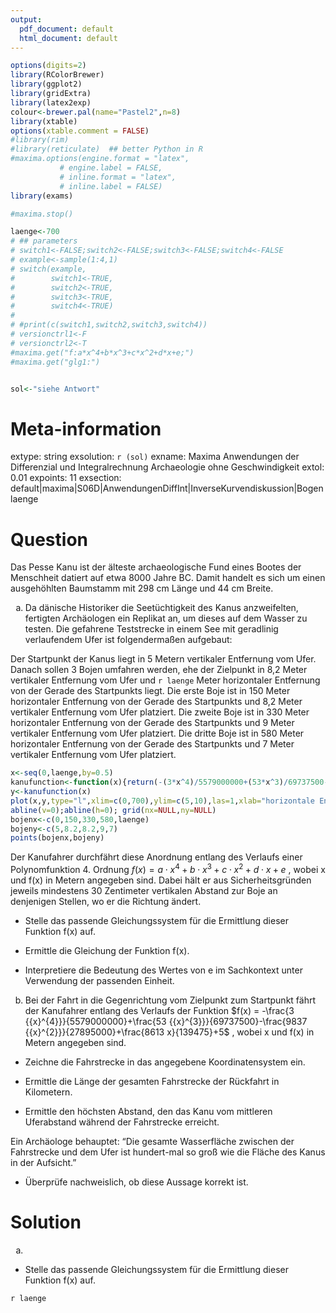 ```yaml
---
output:
  pdf_document: default
  html_document: default
---
```

```r
options(digits=2)
library(RColorBrewer)
library(ggplot2)
library(gridExtra)
library(latex2exp)
colour<-brewer.pal(name="Pastel2",n=8)
library(xtable)
options(xtable.comment = FALSE)
#library(rim)
#library(reticulate)  ## better Python in R
#maxima.options(engine.format = "latex", 
           # engine.label = FALSE,
           # inline.format = "latex", 
           # inline.label = FALSE)
library(exams)

#maxima.stop()

laenge<-700
# ## parameters
# switch1<-FALSE;switch2<-FALSE;switch3<-FALSE;switch4<-FALSE
# example<-sample(1:4,1)
# switch(example,
#        switch1<-TRUE,
#        switch2<-TRUE,
#        switch3<-TRUE,
#        switch4<-TRUE)
# 
# #print(c(switch1,switch2,switch3,switch4))
# versionctrl1<-F
# versionctrl2<-T
#maxima.get("f:a*x^4+b*x^3+c*x^2+d*x+e;")
#maxima.get("glg1:")


sol<-"siehe Antwort"
```

Meta-information
================
extype: string
exsolution: `r (sol)`
exname: Maxima Anwendungen der Differenzial und Integralrechnung Archaeologie ohne Geschwindigkeit
extol: 0.01
expoints: 11
exsection: default|maxima|S06D|AnwendungenDiffInt|InverseKurvendiskussion|Bogenlaenge

Question
========

\textbf{Archaeologie:}

Das Pesse Kanu ist der älteste archaeologische Fund eines Bootes der Menschheit datiert auf etwa 8000 Jahre BC. Damit handelt es sich um einen ausgehöhlten Baumstamm mit 298 cm Länge und 44 cm Breite. 

a) Da dänische Historiker die Seetüchtigkeit des Kanus anzweifelten, fertigten Archäologen ein Replikat an, um dieses auf dem Wasser zu testen. Die gefahrene Teststrecke in einem See mit geradlinig verlaufendem Ufer ist folgendermaßen aufgebaut: 

 Der Startpunkt der Kanus liegt in 5 Metern vertikaler Entfernung vom Ufer. Danach sollen 3 Bojen umfahren werden, ehe der Zielpunkt in 8,2 Meter vertikaler Entfernung vom Ufer und `r laenge` Meter horizontaler Entfernung von der Gerade des Startpunkts liegt. Die erste Boje ist in 150 Meter horizontaler Entfernung von der Gerade des Startpunkts und 8,2 Meter vertikaler Entfernung vom Ufer platziert. Die zweite Boje ist in 330 Meter horizontaler Entfernung von der Gerade des Startpunkts und 9 Meter vertikaler Entfernung vom Ufer platziert. Die dritte Boje ist in 580 Meter horizontaler Entfernung von der Gerade des Startpunkts und 7 Meter vertikaler Entfernung vom Ufer platziert. 

```r
x<-seq(0,laenge,by=0.5)
kanufunction<-function(x){return(-(3*x^4)/5579000000+(53*x^3)/69737500-(9837*x^2)/27895000+(8613*x)/139475+5)}
y<-kanufunction(x)  
plot(x,y,type="l",xlim=c(0,700),ylim=c(5,10),las=1,xlab="horizontale Entfernung von der Gerade des Startpunkts (in m)",ylab="vertikale Entfernung vom Ufer (in m)",col="white")
abline(v=0);abline(h=0); grid(nx=NULL,ny=NULL)
bojenx<-c(0,150,330,580,laenge)
bojeny<-c(5,8.2,8.2,9,7)
points(bojenx,bojeny)

```


Der Kanufahrer durchfährt diese Anordnung entlang des Verlaufs einer Polynomfunktion 4. Ordnung $f(x) = a \cdot x^4+b \cdot x^3 + c \cdot x^2 +d \cdot x + e$ , wobei x und f(x) in Metern angegeben sind. Dabei hält er aus Sicherheitsgründen jeweils mindestens 30 Zentimeter vertikalen Abstand zur Boje an denjenigen Stellen, wo er die Richtung ändert. 

- Stelle das passende Gleichungssystem für die Ermittlung dieser Funktion f(x) auf. 

- Ermittle die Gleichung der Funktion f(x). 

- Interpretiere die Bedeutung des Wertes von e im Sachkontext unter Verwendung der passenden Einheit. 

b) Bei der Fahrt in die Gegenrichtung vom Zielpunkt zum Startpunkt fährt der Kanufahrer entlang des Verlaufs der Funktion 
$f(x) = -\frac{3 {{x}^{4}}}{5579000000}+\frac{53 {{x}^{3}}}{69737500}-\frac{9837 {{x}^{2}}}{27895000}+\frac{8613 x}{139475}+5$ , wobei x und f(x) in Metern angegeben sind.

- Zeichne die Fahrstrecke in das angegebene Koordinatensystem ein. 

- Ermittle die Länge der gesamten Fahrstrecke der Rückfahrt in Kilometern. 

- Ermittle den höchsten Abstand, den das Kanu vom mittleren Uferabstand während der Fahrstrecke erreicht. 

Ein Archäologe behauptet: "Die gesamte Wasserfläche zwischen der Fahrstrecke und dem Ufer ist hundert-mal so groß wie die Fläche des Kanus in der Aufsicht." 

- Überprüfe nachweislich, ob diese Aussage korrekt ist. 

Solution
========

a) 

- Stelle das passende Gleichungssystem für die Ermittlung dieser Funktion f(x) auf. 

`r laenge`
